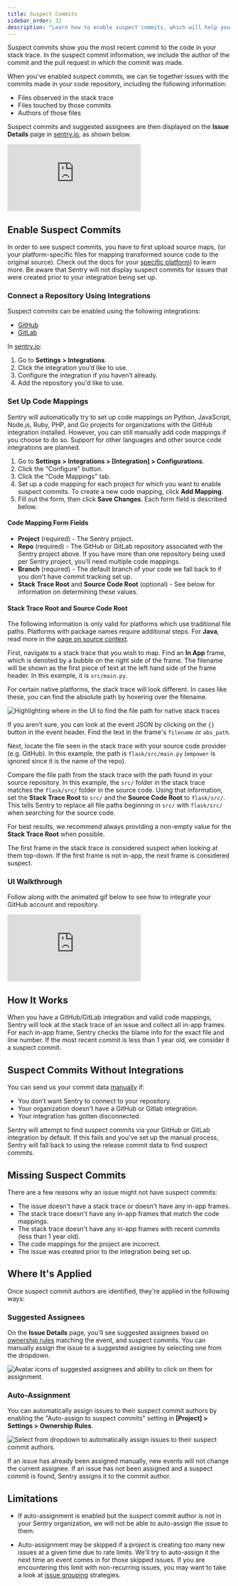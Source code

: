 ```yaml
---
title: Suspect Commits
sidebar_order: 32
description: "Learn how to enable suspect commits, which will help you find the root cause of issues faster."
---
```


<Include name="only-error-issues-note.mdx" />

Suspect commits show you the most recent commit to the code in your stack trace. In the suspect commit information, we include the author of the commit and the pull request in which the commit was made.

When you've enabled suspect commits, we can tie together issues with the commits made in your code repository, including the following information:

- Files observed in the stack trace
- Files touched by those commits
- Authors of those files

Suspect commits and suggested assignees are then displayed on the **Issue Details** page in [sentry.io](https://sentry.io), as shown below.

<div style={{"height":"0px","paddingBottom":"calc(43.4492% + 41px)","position":"relative","width":"100%"}}>
  <iframe
    src="https://demo.arcade.software/XIrI8grPiEtHHSfCpCOt?embed"
    frameborder="0"
    loading="lazy"
    webkitallowfullscreen
    mozallowfullscreen
    allowfullscreen
    style={{"colorScheme":"light","height":"100%","left":"0px","position":"absolute","top":"0px","width":"100%"}}
    title="FE Tutorial -> See Suspect Commits & Suggested Assignees"
  ></iframe>
</div>

## Enable Suspect Commits

In order to see suspect commits, you have to first upload source maps, (or your platform-specific files for mapping transformed source code to the original source). Check out the docs for your [specific platform](/platforms/)) to learn more. Be aware that Sentry will not display suspect commits for issues that were created prior to your integration being set up.

### Connect a Repository Using Integrations

Suspect commits can be enabled using the following integrations:

- [GitHub](/product/integrations/source-code-mgmt/github/)
- [GitLab](/product/integrations/source-code-mgmt/gitlab/)

In [sentry.io](https://sentry.io):

1. Go to **Settings > Integrations**.
1. Click the integration you’d like to use.
1. Configure the integration if you haven’t already.
1. Add the repository you'd like to use.

### Set Up Code Mappings

<Note>

Sentry will automatically try to set up code mappings on Python, JavaScript, Node.js, Ruby, PHP, and Go projects for organizations with the GitHub integration installed. However, you can still manually add code mappings if you choose to do so. Support for other languages and other source code integrations are planned.

</Note>

1. Go to **Settings > Integrations > [Integration] > Configurations**.
1. Click the "Configure" button.
1. Click the "Code Mappings" tab.
1. Set up a code mapping for each project for which you want to enable suspect commits. To create a new code mapping, click **Add Mapping**.
1. Fill out the form, then click **Save Changes**. Each form field is described below.

#### Code Mapping Form Fields

- **Project** (required) - The Sentry project.
- **Repo** (required) - The GitHub or GitLab repository associated with the Sentry project above. If you have more than one repository being used per Sentry project, you'll need multiple code mappings.
- **Branch** (required) - The default branch of your code we fall back to if you don't have commit tracking set up.
- **Stack Trace Root** and **Source Code Root** (optional) - See below for information on determining these values.

#### Stack Trace Root and Source Code Root

<Note>

The following information is only valid for platforms which use traditional file paths. Platforms with package names require additional steps. For **Java**, read more in the [page on source context](/platforms/java/source-context#setting-up-code-mappings).

</Note>

First, navigate to a stack trace that you wish to map. Find an **In App** frame, which is denoted by a bubble on the right side of the frame. The filename will be shown as the first piece of text at the left hand side of the frame header. In this example, it is `src/main.py`.

<Include name="common-imgs/code-mappings-stacktrace" />

For certain native platforms, the stack trace will look different. In cases like these, you can find the absolute path by hovering over the filename.

![Highlighting where in the UI to find the file path for native stack traces](./img/code-mappings-stacktrace-native.png)

If you aren’t sure, you can look at the event JSON by clicking on the `{}` button in the event header. Find the text in the frame's `filename` or `abs_path`.

<Include name="common-imgs/code-mappings-event-json" />

Next, locate the file seen in the stack trace with your source code provider (e.g. GitHub). In this example, the path is `flask/src/main.py` (`empower` is ignored since it is the name of the repo).

<Include name="common-imgs/code-mappings-source-file" />

Compare the file path from the stack trace with the path found in your source repository. In this example, the `src/` folder in the stack trace matches the `flask/src/` folder in the source code. Using that information, set the **Stack Trace Root** to `src/` and the **Source Code Root** to `flask/src/`. This tells Sentry to replace all file paths beginning in `src/` with `flask/src/` when searching for the source code.

For best results, we recommend always providing a non-empty value for the **Stack Trace Root** when possible.

<Include name="common-imgs/code-mappings-configure-modal" />

The first frame in the stack trace is considered suspect when looking at them top-down. If the first frame is not in-app, the next frame is considered suspect.

### UI Walkthrough

Follow along with the animated gif below to see how to integrate your GitHub account and repository.

<div style={{"height":"0px","paddingBottom":"calc(48.6671% + 41px)","position":"relative","width":"100%"}}>
  <iframe
    src="https://demo.arcade.software/OlEYtzImezSBwsV8SVc8?embed"
    frameborder="0"
    loading="lazy"
    webkitallowfullscreen
    mozallowfullscreen
    allowfullscreen
    style={{"colorScheme":"light","height":"100%","left":"0px","position":"absolute","top":"0px","width":"100%"}}
    title="FE Tutorial -> Install GitHub Config & Add Code Mapping"
  ></iframe>
</div>

## How It Works

When you have a GitHub/GitLab integration and valid code mappings, Sentry will look at the stack trace of an issue and collect all in-app frames. For each in-app frame, Sentry checks the blame info for the exact file and line number. If the most recent commit is less than 1 year old, we consider it a suspect commit.

## Suspect Commits Without Integrations

You can send us your commit data [manually](/product/releases/associate-commits/) if:

- You don’t want Sentry to connect to your repository.
- Your organization doesn't have a GitHub or Gitlab integration.
- Your integration has gotten disconnected.

Sentry will attempt to find suspect commits via your GitHub or GitLab integration by default. If this fails and you've set up the manual process, Sentry will fall back to using the release commit data to find suspect commits.

## Missing Suspect Commits

There are a few reasons why an issue might not have suspect commits:

- The issue doesn't have a stack trace or doesn't have any in-app frames.
- The stack trace doesn't have any in-app frames that match the code mappings.
- The stack trace doesn't have any in-app frames with recent commits (less than 1 year old).
- The code mappings for the project are incorrect.
- The issue was created prior to the integration being set up.


## Where It's Applied

Once suspect commit authors are identified, they're applied in the following ways:

### Suggested Assignees

On the **Issue Details** page, you'll see suggested assignees based on [ownership rules](/product/issues/ownership-rules/) matching the event, and suspect commits. You can manually assign the issue to a suggested assignee by selecting one from the dropdown.

![Avatar icons of suggested assignees and ability to click on them for assignment.](./img/suggested_assignees.png)

### Auto-Assignment

You can automatically assign issues to their suspect commit authors by enabling the "Auto-assign to suspect commits" setting in **[Project] > Settings > Ownership Rules**.

![Select from dropdown to automatically assign issues to their suspect commit authors.](./img/auto-assign-suspect-commits.png)

If an issue has already been assigned manually, new events will not change the current assignee. If an issue has not been assigned and a suspect commit is found, Sentry assigns it to the commit author.

## Limitations

- If auto-assignment is enabled but the suspect commit author is not in your Sentry organization, we will not be able to auto-assign the issue to them.

- Auto-assignment may be skipped if a project is creating too many new issues at a given time due to rate limits. We'll try to auto-assign it the next time an event comes in for those skipped issues. If you are encountering this limit with non-recurring issues, you may want to take a look at [issue grouping](/product/data-management-settings/event-grouping/) strategies.

